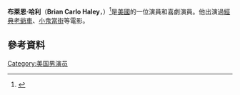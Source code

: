 {{Infobox person
| image       = <!-- 檔案不存在 Brian_Haley_circa_2001.JPG ，可從英文維基百科取得 -->
| name        = Brian Haley
| birth_date  = {{birth date and age|1963|2|12}}
| birth_place = 美國[[西雅圖|西雅圖]]
| occupation  = 演員/喜劇演員
| yearsactive = 1988–現在
| spouse      = Marj McCoshen Haley (1987-現在) 5孩
| children    = Carlo, Bridgette, Leah and twins; Genevieve and Grace
}}
'''布萊恩·哈利'''（'''Brian Carlo Haley'''，{{bd|1963年|2月12日}}）<ref>{{Cite web |url=http://www.filmreference.com/film/10/Brian-Haley.html |title=Brian Haley Biography (1963-)<!-- Bot generated title --> |accessdate=2016-03-23 |archive-date=2016-03-03 |archive-url=https://web.archive.org/web/20160303171749/http://www.filmreference.com/film/10/Brian-Haley.html |dead-url=no }}</ref>是[[美國|美國]]的一位演員和喜劇演員。他出演過[[經典老爺車|經典老爺車]]、[[小鬼當街|小鬼當街]]等電影。
==參考資料==
{{Reflist}}
[[Category:美国男演员|Category:美国男演员]]